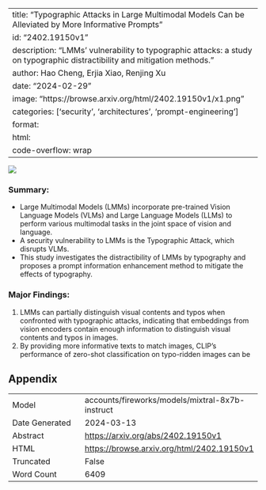 
---
title: "Typographic Attacks in Large Multimodal Models Can be Alleviated by More Informative Prompts"
id: "2402.19150v1"
description: "LMMs' vulnerability to typographic attacks: a study on typographic distractibility and mitigation methods."
author: Hao Cheng, Erjia Xiao, Renjing Xu
date: "2024-02-29"
image: "https://browse.arxiv.org/html/2402.19150v1/x1.png"
categories: ['security', 'architectures', 'prompt-engineering']
format:
  html:
    code-overflow: wrap
---

![](https://browse.arxiv.org/html/2402.19150v1/x1.png)

### **Summary:**

- Large Multimodal Models (LMMs) incorporate pre-trained Vision Language Models (VLMs) and Large Language Models (LLMs) to perform various multimodal tasks in the joint space of vision and language.
- A security vulnerability to LMMs is the Typographic Attack, which disrupts VLMs.
- This study investigates the distractibility of LMMs by typography and proposes a prompt information enhancement method to mitigate the effects of typography.

### **Major Findings:**

1. LMMs can partially distinguish visual contents and typos when confronted with typographic attacks, indicating that embeddings from vision encoders contain enough information to distinguish visual contents and typos in images.
2. By providing more informative texts to match images, CLIP's performance of zero-shot classification on typo-ridden images can be

## Appendix

|          |          |
|----------|----------|
| Model     | accounts/fireworks/models/mixtral-8x7b-instruct       |
| Date Generated     | 2024-03-13       |
| Abstract | [https://arxiv.org/abs/2402.19150v1](https://arxiv.org/abs/2402.19150v1)        |
| HTML     | [https://browse.arxiv.org/html/2402.19150v1](https://browse.arxiv.org/html/2402.19150v1)       |
| Truncated       | False       |
| Word Count       | 6409       |